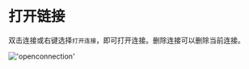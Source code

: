 # 打开链接

双击连接或右键选择`打开连接`，即可打开连接。删除连接可以删除当前连接。

!['openconnection'](/image/connection-manage/openconnection.png)
